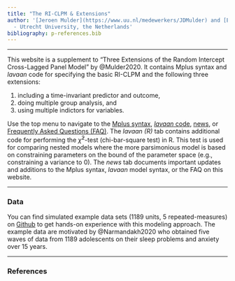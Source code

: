 ```yaml
---
title: "The RI-CLPM & Extensions"
author: '[Jeroen Mulder](https://www.uu.nl/medewerkers/JDMulder) and [Ellen Hamaker](https://www.uu.nl/medewerkers/ELHamaker)
  - Utrecht University, the Netherlands'
bibliography: p-references.bib
---
```


----

This website is a supplement to "Three Extensions of the Random Intercept Cross-Lagged Panel Model" by @Mulder2020. It contains Mplus syntax and *lavaan* code for specifying the basic RI-CLPM and the following three extensions:

1. including a time-invariant predictor and outcome,
2. doing multiple group analysis, and
3. using multiple indictors for variables. 

Use the top menu to navigate to the [Mplus syntax](https://jeroendmulder.github.io/RI-CLPM/mplus.html), [*lavaan* code](https://jeroendmulder.github.io/RI-CLPM/lavaan.html), [news](https://jeroendmulder.github.io/RI-CLPM/news.html), or [Frequently Asked Questions (FAQ)](https://jeroendmulder.github.io/RI-CLPM/faq.html). The *lavaan (R)* tab contains additional code for performing the $\bar{\chi}^{2}$-test (chi-bar-square test) in R. This test is used for comparing nested models where the more parsimonious model is based on constraining parameters on the bound of the parameter space (e.g., constraining a variance to 0). The *news* tab documents important updates and additions to the Mplus syntax, *lavaan* model syntax, or the FAQ on this website.  

----

### Data
You can find simulated example data sets (1189 units, 5 repeated-measures) on [Github](https://github.com/jeroendmulder/RI-CLPM/tree/master/data) to get hands-on experience with this modeling approach. The example data are motivated by @Narmandakh2020 who obtained five waves of data from 1189 adolescents on their sleep problems and anxiety over 15 years.

---

### References